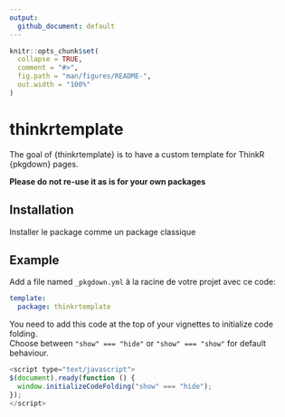 ```yaml
---
output: 
  github_document: default
---
```


<!-- README.md is generated from README.Rmd. Please edit that file -->

```r
knitr::opts_chunk$set(
  collapse = TRUE,
  comment = "#>",
  fig.path = "man/figures/README-",
  out.width = "100%"
)
```
# thinkrtemplate

The goal of {thinkrtemplate} is to have a custom template for ThinkR {pkgdown} pages.

**Please do not re-use it as is for your own packages**


## Installation

Installer le package comme un package classique

## Example

Add a file named `_pkgdown.yml` à la racine de votre projet avec ce code:

```yaml
template:
  package: thinkrtemplate
```


You need to add this code at the top of your vignettes to initialize code folding.  
Choose between `"show" === "hide"` or `"show" === "show"` for default behaviour.

```js
<script type="text/javascript">
$(document).ready(function () {
  window.initializeCodeFolding("show" === "hide");
});
</script>
```
